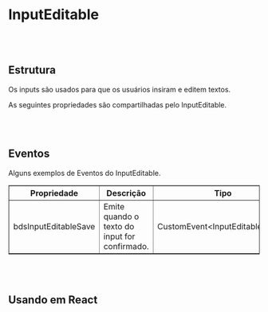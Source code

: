 
# InputEditable


<br></br>

## Estrutura

Os inputs são usados para que os usuários insiram e editem textos.

<Canvas of={InputEditableStories.Properties}></Canvas>

<Meta isTemplate />

As seguintes propriedades são compartilhadas pelo InputEditable.

<Controls />

<br></br>

## Eventos

Alguns exemplos de Eventos do InputEditable.
<table border="1">
  <thead>
    <tr>
      <th>Propriedade</th>
      <th>Descrição</th>
      <th>Tipo</th>
    </tr>
  </thead>
  <tbody>
    <tr>
      <td>bdsInputEditableSave</td>
      <td>Emite quando o texto do input for confirmado.</td>
      <td>CustomEvent&lt;InputEditableDetail&gt;</td>
    </tr>
  </tbody>
</table>


<Source of={InputEditableStories.Events} />

<br></br>

## Usando em React

<Source of={InputEditableStories.FrameworkReact} />
